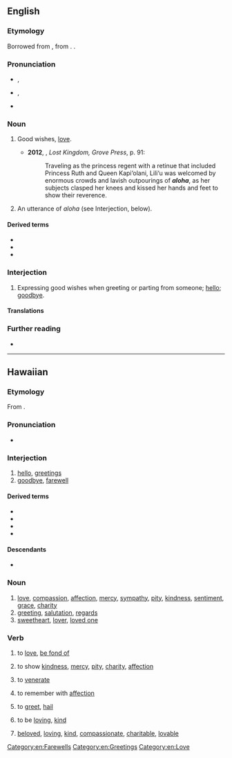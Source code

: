 {{also|Aloha}}
==English==
{{wikipedia}}

===Etymology===
Borrowed from {{bor|en|haw|aloha||love}}, from {{der|en|poz-pol-pro|*qarofa}}. {{doublet|en|aroha|aropa}}.

===Pronunciation===
* {{a|UK}} {{enPR|ə-lō’-(h)ə}}, {{IPA|en|/əˈləʊ.(h)ə/}}
* {{a|US}} {{enPR|ə-lō’-hä|ə-lō’-ə}}, {{IPA|en|/əˈloʊˌhɑ/|/əˈloʊ.ə/}}
* {{rhymes|en|əʊhɑː|əʊhə|əʊə}}

===Noun===
{{en-noun}}

# {{lb|en|Hawaii}} Good wishes, [[love]]. {{defdate|from 19th c.}}
#* '''2012''', {{w|Julia Flynn Siler}}, ''Lost Kingdom, Grove Press'', p. 91:
#*: Traveling as the princess regent with a retinue that included Princess Ruth and Queen Kapi‘olani, Lili‘u was welcomed by enormous crowds and lavish outpourings of '''''aloha''''', as her subjects clasped her knees and kissed her hands and feet to show their reverence.
# {{lb|en|Hawaii}} An utterance of ''aloha'' (see Interjection, below). {{defdate|from 19th c.}}

====Derived terms====
* {{l|en|aloha shirt}}
* {{l|en|aloha spirit}}
* {{l|en|Aloha State}}

===Interjection===
{{en-interj}}

# {{lb|en|chiefly|Hawaii}} Expressing good wishes when greeting or parting from someone; [[hello]]; [[goodbye]]. {{defdate|from 19th c.}}

====Translations====
{{trans-see|hello}}

{{trans-see|goodbye}}

===Further reading===
* {{R:OneLook|aloha}}

[[Category:en:Farewells]]
[[Category:en:Greetings]]
[[Category:en:Love]]

----

==Hawaiian==

===Etymology===
From {{inh|haw|poz-pol-pro|*qarofa}}.

===Pronunciation===
* {{haw-IPA}}
{{rfap|haw|}}

===Interjection===
{{haw-intj}}

# [[hello]], [[greetings]]
# [[goodbye]], [[farewell]]

====Derived terms====
* {{l|haw|aloha kakahiaka}}
* {{l|haw|aloha awakea}}
* {{l|haw|aloha ʻauinalā}}
* {{l|haw|aloha ahiahi}}

====Descendants====
* {{desc|bor=1|en|aloha}}

===Noun===
{{haw-noun}}

# [[love]], [[compassion]], [[affection]], [[mercy]], [[sympathy]], [[pity]], [[kindness]], [[sentiment]], [[grace]], [[charity]]
# [[greeting]], [[salutation]], [[regards]]
# [[sweetheart]], [[lover]], [[loved one]]

===Verb===
{{haw-verb|t}}

# {{lb|haw|transitive}} to [[love]], [[be fond of]]
# {{lb|haw|transitive}} to show [[kindness]], [[mercy]], [[pity]], [[charity]], [[affection]]
# {{lb|haw|transitive}} to [[venerate]]
# {{lb|haw|transitive}} to remember with [[affection]]
# {{lb|haw|transitive}} to [[greet]], [[hail]]
# {{lb|haw|stative}} to be [[loving]], [[kind]]
# {{lb|haw|stative}} [[beloved]], [[loving]], [[kind]], [[compassionate]], [[charitable]], [[lovable]]